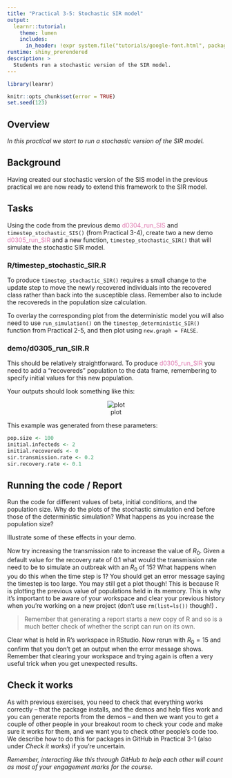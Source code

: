 ```yaml
---
title: "Practical 3-5: Stochastic SIR model"
output: 
  learnr::tutorial:
    theme: lumen
    includes:
      in_header: !expr system.file("tutorials/google-font.html", package = "RPiR")
runtime: shiny_prerendered
description: >
  Students run a stochastic version of the SIR model.
---
```


```r
library(learnr)

knitr::opts_chunk$set(error = TRUE)
set.seed(123)
```

## Overview

*In this practical we start to run a stochastic version of the SIR model.*

## Background

Having created our stochastic version of the SIS model in the previous practical
we are now ready to extend this framework to the SIR model.

## Tasks

Using the code from the previous demo 
<span style="color: #de77ae;">d0304_run_SIS</span> and
`timestep_stochastic_SIS()` (from Practical 3-4), create two a new demo 
<span style="color: #de77ae;">d0305_run_SIR</span> and a new function,
`timestep_stochastic_SIR()` that will simulate
the stochastic SIR model.

### R/timestep_stochastic_SIR.R

To produce `timestep_stochastic_SIR()` requires a small change to the update step
to move the newly recovered individuals into the recovered class rather than 
back into the susceptible class. Remember also to include the recovereds in the
population size calculation.

To overlay the corresponding plot from the deterministic model you will also 
need to use `run_simulation()` on the `timestep_deterministic_SIR()` function 
from Practical 2-5, and then plot using `new.graph = FALSE`.

### demo/d0305_run_SIR.R

This should be relatively straightforward. To produce 
<span style="color: #de77ae;">d0305_run_SIR</span> you need to add a 
"recovereds" population to the data frame, remembering to specify 
initial values for this new population.

Your outputs should look something like this:

<center>![plot](images/3-5.gif)</center>

This example was generated from these parameters:

```r
pop.size <- 100
initial.infecteds <- 2
initial.recovereds <- 0
sir.transmission.rate <- 0.2
sir.recovery.rate <- 0.1
```

## Running the code / Report

Run the code for different values of beta, initial conditions, and the
population size. Why do the plots of the stochastic simulation end before those
of the deterministic simulation? What happens as you increase the population 
size?

Illustrate some of these effects in your demo.

Now try increasing the transmission rate to increase the value of $R_0$. Given 
a default value for the recovery rate of 0.1 what would the transmission rate
need to be to  simulate an outbreak with an $R_0$ of 15? What happens when you
do this when the time step is 1? You should get an error message saying the
timestep is too large. You may still get a plot though! This is because R is
plotting the  previous value of populations held in its memory. This is why it's
important to  be aware of your workspace and clear your previous history when
you're working on a new project (don't use `rm(list=ls())` though!) .

> Remember that generating a report starts a new copy of R and so is a much 
better check of whether the script can run on its own.

Clear what is held in R's workspace in RStudio. Now rerun with $R_0 = 15$ and 
confirm that you don't get an output when the error message shows. Remember
that clearing your workspace and trying again is often a very useful trick when
you get unexpected results.

## Check it works

As with previous exercises, you need to check that everything works correctly --
that the package installs, and the demos and help files work and you can
generate reports from the demos -- and then we want you to get a couple of other
people in your breakout room to check your code and make sure it works for them,
and we want you to check other people's code too. We describe how to do this for
packages in GitHub in Practical 3-1 (also under *Check it works*) if you're
uncertain.

*Remember, interacting like this through GitHub to help each other will count as
most of your engagement marks for the course.*
